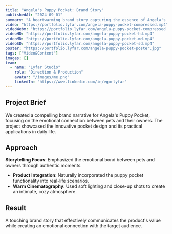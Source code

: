 ```yaml
---
title: "Angela's Puppy Pocket: Brand Story"
publishedAt: "2024-09-01"
summary: "A heartwarming brand story capturing the essence of Angela's unique puppy pocket concept through intimate storytelling."
video: "https://portfolio.lyfar.com/angela-puppy-pocket-compressed.mp4"
videoWebm: "https://portfolio.lyfar.com/angela-puppy-pocket-compressed.webm"
videoHD: "https://portfolio.lyfar.com/angela-puppy-pocket-hd.mp4"
videoMD: "https://portfolio.lyfar.com/angela-puppy-pocket-md.mp4"
videoSD: "https://portfolio.lyfar.com/angela-puppy-pocket-sd.mp4"
poster: "https://portfolio.lyfar.com/angela-puppy-pocket-poster.jpg"
tags: ["Video&Content"]
images: []
team:
  - name: "Lyfar Studio"
    role: "Direction & Production"
    avatar: "/images/me.png"
    linkedIn: "https://www.linkedin.com/in/egorlyfar"
---
```


## Project Brief

We created a compelling brand narrative for Angela's Puppy Pocket, focusing on the emotional connection between pets and their owners. The project showcased the innovative pocket design and its practical applications in daily life.

## Approach

**Storytelling Focus**: Emphasized the emotional bond between pets and owners through authentic moments.
- **Product Integration**: Naturally incorporated the puppy pocket functionality into real-life scenarios.
- **Warm Cinematography**: Used soft lighting and close-up shots to create an intimate, cozy atmosphere.

## Result

A touching brand story that effectively communicates the product's value while creating an emotional connection with the target audience.
